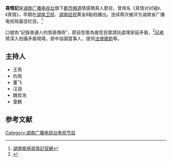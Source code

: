 {{Infobox television
| 名稱 = 尋情記
| 英文名稱 = 
| 圖片 =
| 圖說 = 
| 分類 = 情感類真人
| 機位 = 2架
| 視訊制式 =PAL
| 每集長 = 60分鐘（含廣告）
| 共同製作人 = 唐宏順
| 製作公司 = 湖南卫视
| 主持 =王燕
| 旁白 =郭強
| 監製 = 羅迎春、丰奇、黃科
| 國家 = {{PRC}}
| 電視網 = 湖南都市頻道
| 播出國家 = {{PRC}}
| 開始 = {{start date|2002|5|5}}
| 結束 = 
| 集數 = 4600集以上
| 每集列表 = 
| 官方網站  = http://www.mgtv.com/v/5/290610/f/3101823.html?ptag=vsogou 尋情記
}}
'''尋情記'''是[[湖南广播电视台|湖南广播电视台]]旗下[[湖南广播电视台都市频道|都市頻道]]情感類真人節目，曾用名《真情对对碰》、《真情》，早期在[[湖南卫视|湖南卫视]]、[[湖南经视|湖南经视]]黄金8點档播出。连续两次被评为湖南省广播电视局最佳栏目。<ref>[http://www.mgtv.com/v/5/290610/f/3101823.html?ptag=vsogou 湖南衛視尋情記官網]</ref>

口號為“記錄普通人的情感傳奇”，節目型態為接受民眾請託處理家庭矛盾，<ref>{{Cite web |url=http://www.hunandushi.com/list-1.html |title=湖南电视台唯一一档情感类节目 |access-date=2016-03-05 |archive-date=2016-03-22 |archive-url=https://web.archive.org/web/20160322150826/http://www.hunandushi.com/list-1.html |dead-url=yes }}</ref>[[記者|記者]]將深入拍攝矛盾現場，居中協調當事人，提供[[法律援助|法律援助]]等。

==主持人==
*王燕
*仇晓
*董飞
*汪涵
*魏哲浩
*童鶴

==参考文献==
{{reflist}}

[[Category:湖南广播电视台电视节目|Category:湖南广播电视台电视节目]]